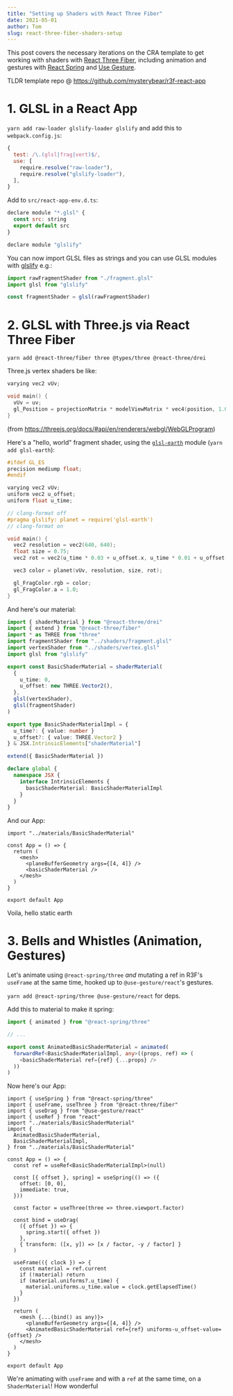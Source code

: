 ```yaml
---
title: "Setting up Shaders with React Three Fiber"
date: 2021-05-01
author: Tom
slug: react-three-fiber-shaders-setup
---
```


This post covers the necessary iterations on the CRA template to get working
with shaders with [React Three Fiber](https://docs.pmnd.rs/react-three-fiber),
including animation and gestures with
[React Spring](https://docs.pmnd.rs/react-spring) and
[Use Gesture](http://use-gesture.netlify.app/docs).

TLDR template repo @ https://github.com/mysterybear/r3f-react-app

# 1. GLSL in a React App

`yarn add raw-loader glslify-loader glslify` and add this to
`webpack.config.js`:

```js
{
  test: /\.(glsl|frag|vert)$/,
  use: [
    require.resolve("raw-loader"),
    require.resolve("glslify-loader"),
  ],
}
```

Add to `src/react-app-env.d.ts`:

```js
declare module "*.glsl" {
  const src: string
  export default src
}

declare module "glslify"
```

You can now import GLSL files as strings and you can use GLSL modules with
[glslify](https://github.com/glslify/glslify) e.g.:

```ts
import rawFragmentShader from "./fragment.glsl"
import glsl from "glslify"

const fragmentShader = glsl(rawFragmentShader)
```

# 2. GLSL with Three.js via React Three Fiber

`yarn add @react-three/fiber three @types/three @react-three/drei`

Three.js vertex shaders be like:

```cpp
varying vec2 vUv;

void main() {
  vUv = uv;
  gl_Position = projectionMatrix * modelViewMatrix * vec4(position, 1.0);
}
```

(from https://threejs.org/docs/#api/en/renderers/webgl/WebGLProgram)

Here's a "hello, world" fragment shader, using the
[`glsl-earth`](https://github.com/mattdesl/glsl-earth) module
(`yarn add glsl-earth`):

```cpp
#ifdef GL_ES
precision mediump float;
#endif

varying vec2 vUv;
uniform vec2 u_offset;
uniform float u_time;

// clang-format off
#pragma glslify: planet = require('glsl-earth')
// clang-format on

void main() {
  vec2 resolution = vec2(640, 640);
  float size = 0.75;
  vec2 rot = vec2(u_time * 0.03 + u_offset.x, u_time * 0.01 + u_offset.y);

  vec3 color = planet(vUv, resolution, size, rot);

  gl_FragColor.rgb = color;
  gl_FragColor.a = 1.0;
}
```

And here's our material:

```ts
import { shaderMaterial } from "@react-three/drei"
import { extend } from "@react-three/fiber"
import * as THREE from "three"
import fragmentShader from "../shaders/fragment.glsl"
import vertexShader from "../shaders/vertex.glsl"
import glsl from "glslify"

export const BasicShaderMaterial = shaderMaterial(
  {
    u_time: 0,
    u_offset: new THREE.Vector2(),
  },
  glsl(vertexShader),
  glsl(fragmentShader)
)

export type BasicShaderMaterialImpl = {
  u_time?: { value: number }
  u_offset?: { value: THREE.Vector2 }
} & JSX.IntrinsicElements["shaderMaterial"]

extend({ BasicShaderMaterial })

declare global {
  namespace JSX {
    interface IntrinsicElements {
      basicShaderMaterial: BasicShaderMaterialImpl
    }
  }
}
```

And our App:

```tsx
import "../materials/BasicShaderMaterial"

const App = () => {
  return (
    <mesh>
      <planeBufferGeometry args={[4, 4]} />
      <basicShaderMaterial />
    </mesh>
  )
}

export default App
```

Voila, hello static earth

# 3. Bells and Whistles (Animation, Gestures)

Let's animate using `@react-spring/three` _and_ mutating a ref in R3F's
`useFrame` at the same time, hooked up to `@use-gesture/react`'s gestures.

`yarn add @react-spring/three @use-gesture/react` for deps.

Add this to material to make it spring:

```ts
import { animated } from "@react-spring/three"

// ...

export const AnimatedBasicShaderMaterial = animated(
  forwardRef<BasicShaderMaterialImpl, any>((props, ref) => (
    <basicShaderMaterial ref={ref} {...props} />
  ))
)
```

Now here's our App:

```tsx
import { useSpring } from "@react-spring/three"
import { useFrame, useThree } from "@react-three/fiber"
import { useDrag } from "@use-gesture/react"
import { useRef } from "react"
import "../materials/BasicShaderMaterial"
import {
  AnimatedBasicShaderMaterial,
  BasicShaderMaterialImpl,
} from "../materials/BasicShaderMaterial"

const App = () => {
  const ref = useRef<BasicShaderMaterialImpl>(null)

  const [{ offset }, spring] = useSpring(() => ({
    offset: [0, 0],
    immediate: true,
  }))

  const factor = useThree(three => three.viewport.factor)

  const bind = useDrag(
    ({ offset }) => {
      spring.start({ offset })
    },
    { transform: ([x, y]) => [x / factor, -y / factor] }
  )

  useFrame(({ clock }) => {
    const material = ref.current
    if (!material) return
    if (material.uniforms?.u_time) {
      material.uniforms.u_time.value = clock.getElapsedTime()
    }
  })

  return (
    <mesh {...(bind() as any)}>
      <planeBufferGeometry args={[4, 4]} />
      <AnimatedBasicShaderMaterial ref={ref} uniforms-u_offset-value={offset} />
    </mesh>
  )
}

export default App
```

We're animating with `useFrame` and with a `ref` at the same time, on a
`ShaderMaterial`! How wonderful
